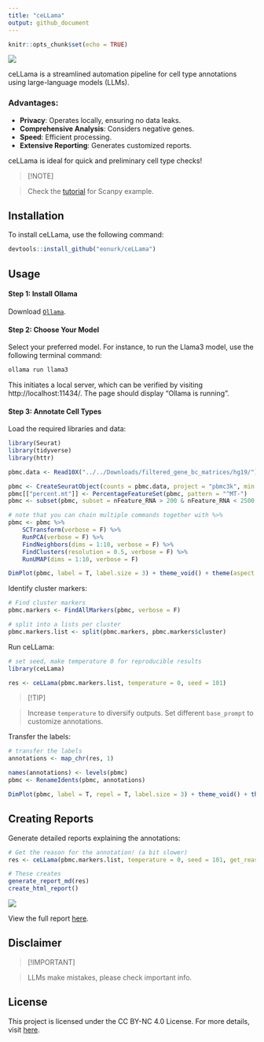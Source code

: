 ```yaml
---
title: "ceLLama"
output: github_document
---
```


```r
knitr::opts_chunk$set(echo = TRUE)
```

![](ceLLama_files/cellama.png)

ceLLama is a streamlined automation pipeline for cell type annotations using large-language models (LLMs).

### Advantages:

- **Privacy**: Operates locally, ensuring no data leaks.
- **Comprehensive Analysis**: Considers negative genes.
- **Speed**: Efficient processing.
- **Extensive Reporting**: Generates customized reports.

ceLLama is ideal for quick and preliminary cell type checks!

> [!NOTE]

> Check the [tutorial](ceLLama/pbmc2700.ipynb) for Scanpy example.

## Installation

To install ceLLama, use the following command:
```r
devtools::install_github("eonurk/ceLLama")
```

## Usage

#### Step 1: Install Ollama

Download [`Ollama`](https://ollama.com/).

#### Step 2: Choose Your Model

Select your preferred model. For instance, to run the Llama3 model, use the following terminal command:

```bash
ollama run llama3
```

This initiates a local server, which can be verified by visiting http://localhost:11434/. The page should display "Ollama is running".

#### Step 3: Annotate Cell Types

Load the required libraries and data:
```r
library(Seurat)
library(tidyverse)
library(httr)

pbmc.data <- Read10X("../../Downloads/filtered_gene_bc_matrices/hg19/")

pbmc <- CreateSeuratObject(counts = pbmc.data, project = "pbmc3k", min.cells = 3, min.features = 200)
pbmc[["percent.mt"]] <- PercentageFeatureSet(pbmc, pattern = "^MT-")
pbmc <- subset(pbmc, subset = nFeature_RNA > 200 & nFeature_RNA < 2500 & percent.mt < 5)

# note that you can chain multiple commands together with %>%
pbmc <- pbmc %>% 
    SCTransform(verbose = F) %>%
    RunPCA(verbose = F) %>%
    FindNeighbors(dims = 1:10, verbose = F) %>%
    FindClusters(resolution = 0.5, verbose = F) %>% 
    RunUMAP(dims = 1:10, verbose = F)

DimPlot(pbmc, label = T, label.size = 3) + theme_void() + theme(aspect.ratio = 1)
```

Identify cluster markers:
```r
# Find cluster markers
pbmc.markers <- FindAllMarkers(pbmc, verbose = F)

# split into a lists per cluster
pbmc.markers.list <- split(pbmc.markers, pbmc.markers$cluster)
```

Run ceLLama:
```r
# set seed, make temperature 0 for reproducible results
library(ceLLama)

res <- ceLLama(pbmc.markers.list, temperature = 0, seed = 101)
```

> [!TIP]

> Increase `temperature` to diversify outputs.
> Set different `base_prompt` to customize annotations.

Transfer the labels:
```r
# transfer the labels
annotations <- map_chr(res, 1)

names(annotations) <- levels(pbmc)
pbmc <- RenameIdents(pbmc, annotations)

DimPlot(pbmc, label = T, repel = T, label.size = 3) + theme_void() + theme(aspect.ratio = 1)
```

## Creating Reports

Generate detailed reports explaining the annotations:
```r
# Get the reason for the annotation! (a bit slower)
res <- ceLLama(pbmc.markers.list, temperature = 0, seed = 101, get_reason = T)

# These creates 
generate_report_md(res)
create_html_report()
```

![](ceLLama_files/report_example.png)

View the full report [here](report.html).

## Disclaimer

> [!IMPORTANT]

> LLMs make mistakes, please check important info.

## License
This project is licensed under the CC BY-NC 4.0 License. For more details, visit [here](https://creativecommons.org/licenses/by-nc/4.0/).

